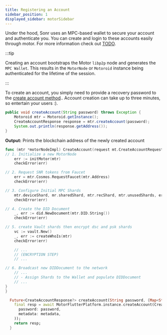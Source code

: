 ```yaml
---
title: Registering an Account
sidebar_position: 1
displayed_sidebar: motorSidebar
---
```



Under the hood, Sonr uses an MPC-based wallet to secure your account and authenticate you. You can create and login to these accounts easily through motor. For more information check out [TODO](#).

:::tip

Creating an account bootstraps the Motor `libp2p` node and generates the `MPC Wallet`. This results in the `MotorNode` or `Motoroid` instance being authenticated for the lifetime of the session.

:::

To create an account, you simply need to provide a recovery password to the [create account method](/docs/motor-sdk/intro.mdx#initialization).. Account creation can take up to three minutes, so entertain your users :).

<Tabs groupId="platform">
  <TabItem value="java" label="☕ Java">

```java
public void createAccount(String password) throws Exception {
    Motoroid mtr = Motoroid.getInstance();
    CreateAccountResponse response = mtr.createAccount(password);
    System.out.println(response.getAddress());
}
```

**Output:** Prints the blockchain address of the newly created account

  </TabItem>
  <TabItem value="go" label="🐹 Go" default>

```go
func (mtr *motorNodeImpl) CreateAccount(request mt.CreateAccountRequest) (mt.CreateAccountResponse, error) {
// 1. Initialize a new MotorNode
	err := initMotor(mtr)
    checkError(err)

// 2. Request SNR tokens from Faucet
	err = mtr.Cosmos.RequestFaucet(mtr.Address)
    checkError(err)

// 3. Configure Initial MPC Shards
	mtr.deviceShard, mr.sharedShard, mtr.recShard, mtr.unusedShards, err = mtr.Wallet.CreateInitialShards()
    checkError(err)

// 4. Create the DID Document
	_, err := did.NewDocument(mtr.DID.String())
    checkError(err)

// 5. create Vault shards then encrypt dsc and psk shards
	vc := vault.New()
	_, err := createWhoIs(mtr)
    checkError(err)

    // ...
    // (ENCRYPTION STEP)
    // ...

// 6. Broadcast new DIDDocument to the network
    // ...
    // - Assign Shards to the Wallet and populate DIDDocument
    // ...
}
}
```

  </TabItem>
  <TabItem value="flutter" label="🎯 Dart">

```dart
  Future<CreateAccountResponse?> createAccount(String password, {Map<String, String>? metadata}) async {
    final resp = await MotorFlutterPlatform.instance.createAccount(CreateAccountRequest(
      password: password,
      metadata: metadata,
    ));
    return resp;
  }
```

  </TabItem>
</Tabs>
